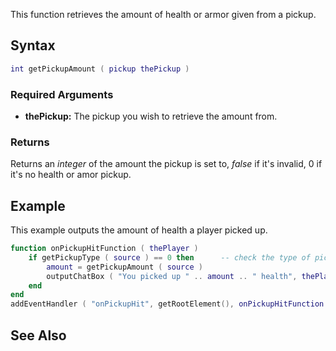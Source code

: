  
{{Server client function}}
This function retrieves the amount of health or armor given from a pickup.

==Syntax== 
<syntaxhighlight lang="lua">
int getPickupAmount ( pickup thePickup )        
</syntaxhighlight> 

===Required Arguments=== 
*'''thePickup:''' The pickup you wish to retrieve the amount from.

===Returns===
Returns an ''integer'' of the amount the pickup is set to, ''false'' if it's invalid, 0 if it's no health or amor pickup.

==Example== 
This example outputs the amount of health a player picked up.
<section show="true" name="Server" class="server">
<syntaxhighlight lang="lua">
function onPickupHitFunction ( thePlayer )
    if getPickupType ( source ) == 0 then      -- check the type of pickup, if it is a health pickup then
        amount = getPickupAmount ( source )
        outputChatBox ( "You picked up " .. amount .. " health", thePlayer)
    end
end
addEventHandler ( "onPickupHit", getRootElement(), onPickupHitFunction )   -- add an event handler for onPickupHit 
</syntaxhighlight>
</section>

==See Also==
{{Pickup functions}}
